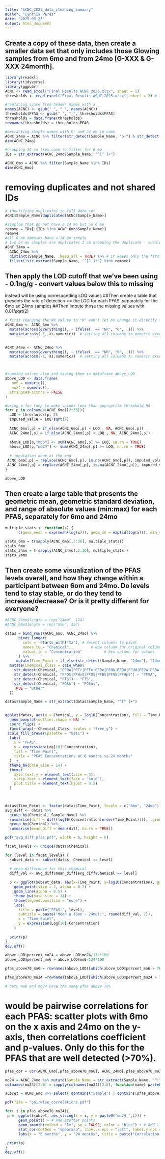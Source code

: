 ```yaml
---
title: "ACNC_2025_data_cleaning_summary"
author: "Cynthia Perez"
date: "2025-08-25"
output: html_document
---
```


## Create a copy of these data, then create a smaller data set that only includes those Glowing samples from 6mo and from 24mo [G-XXX & G-XXX 24month].
```r
library(readxl)
library(tidyverse)
library(ggpubr)
ACNC <- read_excel("Final Results ACNC 2025.xlsx", sheet = 1) 
thresholds <- read_excel("Final Results ACNC 2025.xlsx", sheet = 2) # I created this sheet and transposed it on excel 

#replacing space from header names with a _
names(ACNC) <- gsub(" ", "_", names(ACNC))
thresholds$PFAS <- gsub(" ", "_", thresholds$PFAS)
thresholds = data.frame(thresholds)
rownames(thresholds) = thresholds$PFAS

#extracting sample names with G- and 24 mo in name
ACNC_24mo = ACNC %>% filter(str_detect(Sample_Name, "G-") & str_detect(Sample_Name, " 24mo") ) 
dim(ACNC_24mo)

#dropping 24 mo from name to filter for 6 mo 
IDs = str_extract(ACNC_24mo$Sample_Name, "^[^ ]+")

ACNC_6mo = ACNC %>% filter(Sample_Name %in% IDs)
dim(ACNC_6mo)
```

# removing duplicates and not shared IDs 
```r
# identifying duplicates in full data set
ACNC$Sample_Name[duplicated(ACNC$Sample_Name)]

#samples that do not have a 24 mo but no 6 mo
remove = IDs[!(IDs %in% ACNC_6mo$Sample_Name)]
remove
#all 6 mo samples have a 24 mo sample
# two 24 mo samples are duplicates I am dropping the duplicate - should it be completely removed? 
ACNC_24mo =
  ACNC_24mo %>%
  distinct(Sample_Name, .keep_all = TRUE) %>% # it keeps only the first occurrence
  filter(!str_extract(Sample_Name, "^[^ ]+") %in% remove)

```

## Then apply the LOD cutoff that we've been using - 0.1ng/g - convert values below this to missing
instead will be using corresponding LOQ values 
##Then create a table that presents the rate of detection >= the LOD for each PFAS, separately for the 6mo ad 24mo samples
##Then impute those the missing values with 0.01/sqrt(2)

```r
# first changing the NR values to "0" won't let me change it directly to NA 
ACNC_6mo <- ACNC_6mo %>%
  mutate(across(everything(), ~ ifelse(. == "NR", "0", .))) %>% 
  mutate(across(-1, as.numeric))  # setting all columns to numeric except first

  
ACNC_24mo <- ACNC_24mo %>%
  mutate(across(everything(), ~ ifelse(. == "NR", "0", .))) %>%
  mutate(across(-1, as.numeric))  # setting all columns to numeric except first



#summing values also and saving them in dataframe above_LOD
above_LOD <- data.frame(
   mo6 = numeric(),
   mo24 = numeric(),
  stringsAsFactors = FALSE
)

#using a for loop to make values less than approprite threshold NA 
for( p in colnames(ACNC_6mo)[2:36]){
  LOQ = thresholds[p, 2]
  imputed_value = LOQ/sqrt(2)
  
  ACNC_6mo[,p] = if_else(ACNC_6mo[,p] < LOQ , NA, ACNC_6mo[,p])
  ACNC_24mo[,p] = if_else(ACNC_24mo[,p] < LOQ , NA, ACNC_24mo[,p])
  
  above_LOD[p,"mo6"] <- sum(ACNC_6mo[,p] >= LOQ, na.rm = TRUE)
  above_LOD[p,"mo24"] <- sum(ACNC_24mo[,p] >= LOQ, na.rm = TRUE)
  
  # imputation done at the end 
 ACNC_6mo[,p] = replace(ACNC_6mo[,p], is.na(ACNC_6mo[,p]), imputed_value)
 ACNC_24mo[,p] = replace(ACNC_24mo[,p], is.na(ACNC_24mo[,p]), imputed_value) 
}

above_LOD

```




## Then create a large table that presents the geometric mean, geometric standard deviation, and range of absolute values (min:max) for each PFAS, separately for 6mo and 24mo
```r
multiple_stats <- function(x) {
      c(geom_mean = exp(mean(log(x))), geom_sd = exp(sd(log(x))), min_val = min(x), max_val = max(x) )}

stats_6mo = t(sapply(ACNC_6mo[,2:36], multiple_stats)) 
stats_6mo
stats_24mo = t(sapply(ACNC_24mo[,2:36], multiple_stats)) 
stats_24mo

```

## Then create some visualization of the PFAS levels overall, and how they change within a participant between 6om and 24mo. Do levels tend to stay stable, or do they tend to increase/decrease? Or is it pretty different for everyone?

```r
#ACNC_24mo$length = rep("24mo", 124)
#ACNC_6mo$length = rep("6mo", 124)

datas = bind_rows(ACNC_6mo, ACNC_24mo) %>%
      pivot_longer(
        cols = -starts_with("Sa"), # Select columns to pivot
        names_to = "Chemical",         # New column for original column names
        values_to = "Concentration"          # New column for values
      ) %>% 
     mutate(Time_Point = if_else(str_detect(Sample_Name, "24mo"), "24mo", "6mo"))  %>% 
  mutate(Chemical_Class = case_when(
    str_detect(Chemical, "PFOA|PFTr|PFTe|PFPe|PFNA|PFDo|PFUd|PFDA|PFBA|PFHxA|PFHpA") ~ "PFCA",
    str_detect(Chemical, "PFOS|PFHxS|PFDS|PFBS|PFNS|PFHpS") ~ "PFSA",
    str_detect(Chemical, "FTS") ~ "FTS",
    str_detect(Chemical, "FOSA") ~ "FOSAs",
    TRUE ~ "Other"
  ))

datas$Sample_Name = str_extract(datas$Sample_Name, "^[^ ]+")
    
```


```r
ggplot(datas, aes(x = Chemical, y = log10(Concentration), fill = Time_Point)) +
  geom_boxplot(outlier.shape = NA) +
  coord_flip() +
  facet_wrap(~ Chemical_Class, scales = "free_y") +
 scale_fill_brewer(palette = "Set1") +
  labs(
    x = "PFAS",
    y = expression(Log[10]~Concentration),
    fill = "Time Point",
    title = "PFAS Concentrations at 6 months vs 24 months"
  )  +
  theme_bw(base_size = 14) +
  theme(
    axis.text.y = element_text(size = 8),
    strip.text = element_text(face = "bold"),
    plot.title = element_text(hjust = 0.5)
  )

  
```

```r
datas$Time_Point <- factor(datas$Time_Point, levels = c("6mo", "24mo"))
avg_diff <- datas %>%
  group_by(Chemical, Sample_Name) %>%
  summarise(diff = diff(log10(Concentration[order(Time_Point)])), .groups = "drop") %>%
  group_by(Chemical) %>%
  summarise(mean_diff = mean(diff, na.rm = TRUE))
```


```r
pdf("avg_diff_pfas.pdf", width = 8, height = 6) 

facet_levels <- unique(datas$Chemical)

for (level in facet_levels) {
  subset_data <- subset(datas, Chemical == level)

  # mean difference for this chemical
  diff_val <- avg_diff$mean_diff[avg_diff$Chemical == level]
  
  p <- ggplot(subset_data, aes(x=Time_Point, y=log10(Concentration), group=Sample_Name, colour=Sample_Name)) +
    geom_point(size = 2, alpha = 0.7) + 
    geom_line(alpha = 0.5) +
    theme_bw(base_size = 14) +
    theme(legend.position = "none") +
    labs(
      title = paste("PFAS:", level),
      subtitle = paste("Mean Δ (6mo - 24mo):", round(diff_val, 2)),
      x = "Time Point", 
      y = expression(Log[10]~Concentration)
    )
  
  print(p)
}
dev.off()
```



```r
above_LOD$percent_mo24 = above_LOD$mo24/124*100
above_LOD$percent_mo6 = above_LOD$mo6/124*100

pfas_above70_mo6 = rownames(above_LOD)[which(above_LOD$percent_mo6 > 70)]

pfas_above70_mo24 =rownames(above_LOD)[which(above_LOD$percent_mo24 > 70)]

# both mo6 and mo24 have the same pfas above 70%


```
# would be pairwise correlations for each PFAS: scatter plots with 6mo on the x axis and 24mo on the y-axis, then correlations coefficient and p-values. Only do this for the PFAS that are well detected (>70%).


```r
pfas_cor = cor(ACNC_6mo[,pfas_above70_mo6], ACNC_24mo[,pfas_above70_mo24])
```



```r
mo24 = ACNC_24mo %>% mutate(Sample_Name = str_extract(Sample_Name, "^[^ ]+")) %>% arrange(Sample_Name)  %>% select( contains("Sample") | contains(pfas_above70_mo24) ) 
colnames(mo24)[2:8] = sapply(colnames(mo24)[2:8], function(name) paste0("mo24_", name))

subset = ACNC_6mo %>% select( contains("Sample") | contains(pfas_above70_mo24) ) %>% left_join(mo24, by = "Sample_Name") %>% mutate(across(-1, ~ log(.)))


```


```r
pdf(file = "pairwise_correlations.pdf") 

for( i in pfas_above70_mo24){
 p =  ggplot(subset, aes_string(x = i, y = paste0("mo24_",i))) +
      geom_point() + # Add scatter points
      geom_smooth(method = "lm", se = FALSE, color = "blue") + # Add linear regression line without standard error
      stat_cor(method = "spearman", label.x.npc = "left", label.y.npc = "top")  +
      labs(x = "6 months", y = "24 months", title = paste("Correlation between 6 month and 24 month", i))
 
 print(p) 
}
dev.off()

```



